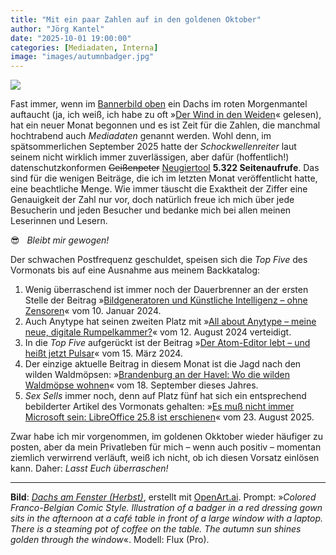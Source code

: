 ```yaml
---
title: "Mit ein paar Zahlen auf in den goldenen Oktober"
author: "Jörg Kantel"
date: "2025-10-01 19:00:00"
categories: [Mediadaten, Interna]
image: "images/autumnbadger.jpg"
---
```


[![](images/autumnbadger-b.jpg)](https://www.flickr.com/photos/schockwellenreiter/54758909774/)

Fast immer, wenn im [Bannerbild oben](https://www.flickr.com/photos/schockwellenreiter/54758909774/) ein Dachs im roten Morgenmantel auftaucht (ja, ich weiß, ich habe zu oft »[Der Wind in den Weiden](https://de.wikipedia.org/wiki/Der_Wind_in_den_Weiden)« gelesen), hat ein neuer Monat begonnen und es ist Zeit für die Zahlen, die manchmal hochtrabend auch *Mediadaten* genannt werden. Wohl denn, im spätsommerlichen September&nbsp;2025 hatte der *Schockwellenreiter* laut seinem nicht wirklich immer zuverlässigen, aber dafür (hoffentlich!) datenschutzkonformen ~~Geißenpeter~~ [Neugiertool](https://www.goatcounter.com/) **5.322 Seitenaufrufe**. Das sind für die wenigen Beiträge, die ich im letzten Monat veröffentlicht hatte, eine beachtliche Menge. Wie immer täuscht die Exaktheit der Ziffer eine Genauigkeit der Zahl nur vor, doch natürlich freue ich mich über jede Besucherin und jeden Besucher und bedanke mich bei allen meinen Leserinnen und Lesern.

😎 &nbsp; *Bleibt mir gewogen!*

Der schwachen Postfrequenz geschuldet, speisen sich die *Top Five* des Vormonats bis auf eine Ausnahme aus meinem Backkatalog:

1. Wenig überraschend ist immer noch der Dauerbrenner an der ersten Stelle der Beitrag »[Bildgeneratoren und Künstliche Intelligenz – ohne Zensoren](https://kantel.github.io/posts/2024011002_ki_ohne_zensor/)« vom 10. Januar 2024.
2. Auch Anytype hat seinen zweiten Platz mit »[All about Anytype – meine neue, digitale Rumpelkammer?](https://kantel.github.io/posts/2024081201_anytype/)« vom 12. August 2024 verteidigt.
3. In die *Top Five* aufgerückt ist der Beitrag »[Der Atom-Editor lebt – und heißt jetzt Pulsar](https://kantel.github.io/posts/2024031501_atom_wird_pulsar/)« vom 15. März 2024.
4. Der einzige aktuelle Beitrag in diesem Monat ist die Jagd nach den wilden Waldmöpsen: »[Brandenburg an der Havel: Wo die wilden Waldmöpse wohnen](https://kantel.github.io/posts/2025091801_waldmoepse/)« vom 18. September dieses Jahres.
5. *Sex Sells* immer noch, denn auf Platz fünf hat sich ein entsprechend bebilderter Artikel des Vormonats gehalten: »[Es muß nicht immer Microsoft sein: LibreOffice 25.8 ist erschienen](https://kantel.github.io/posts/2025082301_libreoffice_25_8/)« vom 23.&nbsp;August&nbsp;2025.

Zwar habe ich mir vorgenommen, im goldenen Okktober wieder häufiger zu posten, aber da mein Privatleben für mich -- wenn auch positiv -- momentan ziemlich verwirrend verläuft, weiß ich nicht, ob ich diesen Vorsatz einlösen kann. Daher: *Lasst Euch überraschen!*

---

**Bild**: *[Dachs am Fenster (Herbst)](https://www.flickr.com/photos/schockwellenreiter/54758909774/)*, erstellt mit [OpenArt.ai](https://openart.ai/home). Prompt: »*Colored Franco-Belgian Comic Style. Illustration of a badger in a red dressing gown sits in the afternoon at a café table in front of a large window with a laptop. There is a steaming pot of coffee on the table. The autumn sun shines golden through the window*«. Modell: Flux (Pro).